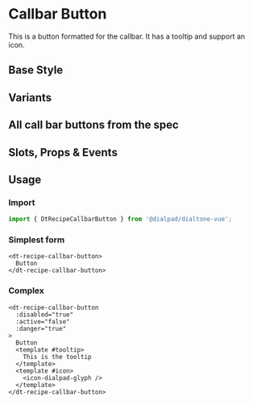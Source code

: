 
# Callbar Button

<Subtitle>
  This is a button formatted for the callbar. It has a tooltip and support an icon.
</Subtitle>

## Base Style

<Canvas>
  <Story id="recipes-buttons-dtrecipecallbarbutton--default" />
</Canvas>

## Variants

<Canvas>
  <Story id="recipes-buttons-dtrecipecallbarbutton--variants" />
</Canvas>

## All call bar buttons from the spec

<Canvas>
  <Story id="recipes-buttons-dtrecipecallbarbutton--callbar" />
</Canvas>

## Slots, Props & Events

<ArgsTable story={PRIMARY_STORY} />

## Usage

### Import

```jsx
import { DtRecipeCallbarButton } from '@dialpad/dialtone-vue';
```

### Simplest form

```vue
<dt-recipe-callbar-button>
  Button
</dt-recipe-callbar-button>
```

### Complex

```vue
<dt-recipe-callbar-button
  :disabled="true"
  :active="false"
  :danger="true"
>
  Button
  <template #tooltip>
    This is the tooltip
  </template>
  <template #icon>
    <icon-dialpad-glyph />
  </template>
</dt-recipe-callbar-button>
```
